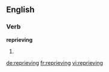 ==English==

===Verb===
'''reprieving'''

# {{present participle of|reprieve}}

[[de:reprieving]]
[[fr:reprieving]]
[[vi:reprieving]]